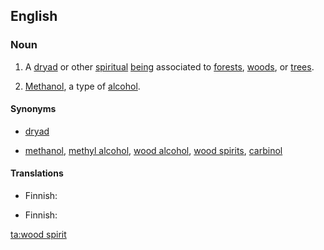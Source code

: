 ==English==
{{wikipedia}}

===Noun===
{{en-noun|s|-|sg=[[wood]] [[spirit]]}}

# {{countable}} A [[dryad]] or other [[spiritual]] [[being]] associated to [[forest]]s, [[woods]], or [[tree]]s.
# {{uncountable|often '''the wood spirit'''}} [[methanol|Methanol]], a type of [[alcohol]].

====Synonyms====
* {{sense|spiritual being}} [[dryad]]
* {{sense|alcohol}} [[methanol]], [[methyl alcohol]], [[wood alcohol]], [[wood spirits]], [[carbinol]]

====Translations====
{{trans-top|spiritual being}}
* Finnish: {{t|fi|metsänhenki}}
{{trans-mid}}
{{trans-bottom}}

{{trans-top|alcohol}}
* Finnish: {{t+|fi|metanoli}}
{{trans-mid}}
{{trans-bottom}}

[[ta:wood spirit]]